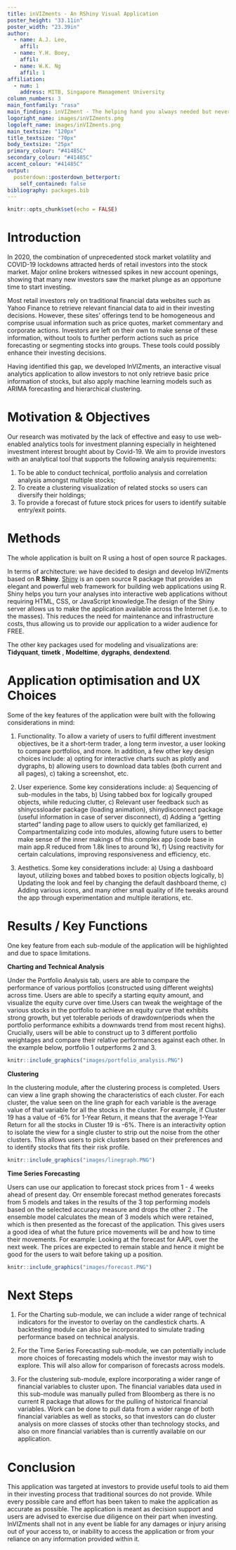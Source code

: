 ```yaml
---
title: inVIZments - An RShiny Visual Application
poster_height: "33.11in"
poster_width: "23.39in"
author:
  - name: A.J. Lee,
    affil: 
  - name: Y.H. Boey,
    affil: 
  - name: W.K. Ng
    affil: 1
affiliation:
  - num: 1
    address: MITB, Singapore Management University
column_numbers: 3
main_fontfamily: "rasa"
main_findings: inVIZment - The helping hand you always needed but never got
logoright_name: images/inVIZments.png
logoleft_name: images/inVIZments.png
main_textsize: "120px"
title_textsize: "70px"
body_textsize: "25px"
primary_colour: "#41485C"
secondary_colour: "#41485C"
accent_colour: "#41485C"
output: 
  posterdown::posterdown_betterport:
    self_contained: false
bibliography: packages.bib
---
```


```r
knitr::opts_chunk$set(echo = FALSE)
```

# Introduction

In 2020, the combination of unprecedented stock market volatility and COVID-19 lockdowns attracted herds of retail investors into the stock market. Major online brokers witnessed spikes in new account openings, showing that many new investors saw the market plunge as an opportune time to start investing.
  
  Most retail investors rely on traditional financial data websites such as Yahoo Finance to retrieve relevant financial data to aid in their investing decisions. However, these sites' offerings tend to be homogeneous and comprise usual information such as price quotes, market commentary and corporate actions. Investors are left on their own to make sense of these information, without tools to further perform actions such as price forecasting or segmenting stocks into groups. These tools could possibly enhance their investing decisions.
  
  Having identified this gap, we developed InVIZments, an interactive visual analytics application to allow investors to not only retrieve basic price information of stocks, but also apply machine learning models such as ARIMA forecasting and hierarchical clustering. 
  
# Motivation & Objectives
Our research was motivated by the lack of effective and easy to use web-enabled analytics tools for investment planning especially in heightened investment interest brought about by Covid-19. We aim to provide investors with an analytical tool that supports the following analysis requirements: 

1. To be able to conduct technical, portfolio analysis and correlation analysis amongst multiple stocks; 
2. To create a clustering visualization of related stocks so users can diversify their holdings; 
3. To provide a forecast of future stock prices for users to identify suitable entry/exit points.  
  
# Methods 

The whole application is built on R using a host of open source R packages. 

In terms of architecture: we have decided to design and develop InVIZments based on **R Shiny**. [Shiny](https://shiny.rstudio.com/articles/shiny-server.html) is an open source R package that provides an elegant and powerful web framework for building web applications using R. Shiny helps you turn your analyses into interactive web applications without requiring HTML, CSS, or JavaScript knowledge.The design of the Shiny server allows us to make the application available across the Internet (i.e. to the masses). This reduces the need for maintenance and infrastructure costs, thus allowing us to provide our application to a wider audience for FREE.

The other key packages used for modeling and visualizations are: **Tidyquant**, **timetk** , **Modeltime**, **dygraphs**, **dendextend**.

# Application optimisation and UX Choices

Some of the key features of the application were built with the following considerations in mind:

1. Functionality. To allow a variety of users to fulfil different investment objectives, be it a short-term trader, a long term investor, a user looking to compare portfolios, and more. In addition, a few other key design choices include: a) opting for interactive charts such as plotly and dygraphs, b) allowing users to download data tables (both current and all pages), c) taking a screenshot, etc.

2. User experience. Some key considerations include: a) Sequencing of sub-modules in the tabs, b) Using tabbed box for logically grouped objects, while reducing clutter, c) Relevant user feedback such as shinycssloader package (loading animation), shinydisconnect package (useful information in case of server disconnect), d) Adding a “getting started” landing page to allow users to quickly get familiarized, e) Compartmentalizing code into modules, allowing future users to better make sense of the inner makings of this complex app (code base in main app.R reduced from 1.8k lines to around 1k), f) Using reactivity for certain calculations, improving responsiveness and efficiency, etc.

3. Aesthetics. Some key considerations include: a) Using a dashboard layout, utilizing boxes and tabbed boxes to position objects logically, b) Updating the look and feel by changing the default dashboard theme, c) Adding various icons, and many other small quality of life tweaks around the app through experimentation and multiple iterations, etc.

# Results / Key Functions

One key feature from each sub-module of the application will be highlighted and due to space limitations.

**Charting and Technical Analysis**

Under the Portfolio Analysis tab, users are able to compare the performance of various portfolios (constructed using different weights) across time. Users are able to specify a starting equity amount, and visualize the equity curve over time.Users can tweak the weightage of the various stocks in the portfolio to achieve an equity curve that exhibits strong growth, but yet tolerable periods of drawdown(periods when the portfolio performance exhibits a downwards trend from most recent highs). Crucially, users will be able to construct up to 3 different portfolio weightages and compare their relative performances against each other. In the example below, portfolio 1 outperforms 2 and 3. 

```r
knitr::include_graphics("images/portfolio_analysis.PNG")
```

**Clustering**

In the clustering module, after the clustering process is completed. Users can view a line graph showing the characteristics of each cluster. For each cluster, the value seen on the line graph for each variable is the average value of that variable for all the stocks in the cluster. For example, if Cluster 19 has a value of -6% for 1-Year Return, it means that the average 1-Year Return for all the stocks in Cluster 19 is -6%. There is an interactivity option to isolate the view for a single cluster to strip out the noise from the other clusters. This allows users to pick clusters based on their preferences and to identify stocks that fits their risk profile.

```r
knitr::include_graphics("images/linegraph.PNG")
```

**Time Series Forecasting**

Users can use our application to forecast stock prices from 1 - 4 weeks ahead of present day. Orr ensemble forecast method generates forecasts from 5 models and takes in the results of the 3 top performing models based on the selected accuracy measure and drops the other 2 . The ensemble model calculates the mean of 3 models which were retained, which is then presented as the forecast of the application. This gives users a good idea of what the future price movements will be and how to time their movements. For example: Looking at the forecast for AAPL over the next week. The prices are expected to remain stable and hence it might be good for the users to wait before taking up a position. 

```r
knitr::include_graphics("images/forecast.PNG")
```

# Next Steps

1. For the Charting sub-module, we can include a wider range of technical indicators for the investor to overlay on the candlestick charts. A backtesting module can also be incorporated to simulate trading performance based on technical analysis.

2. For the Time Series Forecasting sub-module, we can potentially include more choices of forecasting models which the investor may wish to explore. This will also allow for comparison of forecasts across models.

3. For the clustering sub-module, explore incorporating a wider range of financial variables to cluster upon. The financial variables data used in this sub-module was manually pulled from Bloomberg as there is no current R package that allows for the pulling of historical financial variables. Work can be done to pull data from a wider range of both financial variables as well as stocks, so that investors can do cluster analysis on more classes of stocks other than technology stocks, and also on more financial variables than is currently available on our application.

# Conclusion

This application was targeted at investors to provide useful tools to aid them in their investing process that traditional sources do not provide. While every possible care and effort has been taken to make the application as accurate as possible. The application is meant as decision support and users are advised to exercise due diligence on their part when investing. InVIZments shall not in any event be liable for any damages or injury arising out of your access to, or inability to access the application or from your reliance on any information provided within it. 
